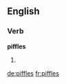 ==English==

===Verb===
'''piffles'''

# {{third-person singular of|piffle}}

[[de:piffles]]
[[fr:piffles]]